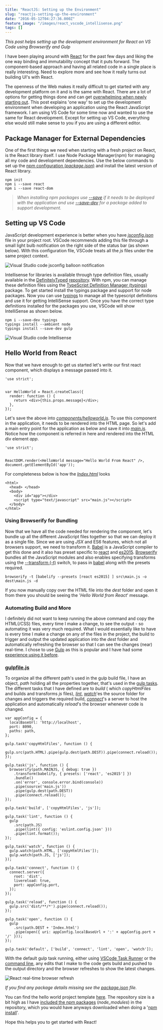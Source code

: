 ```yaml
---
title: "ReactJS: Setting up the Environment"
slug: "reactjs-setting-up-the-environment"
date: "2016-05-12T04:27:36.000Z"
feature_image: "/images/react_vscode_intellisense.png"
tags: []
---
```


_This post helps setting up the development environment for React on VS Code using Browserify and Gulp_

I have been playing around with [React](https://facebook.github.io/react/) for the past few days and liking the one way binding and immutability concept that it puts forward. The component-based approach and having all related code in a single place is really interesting. Need to explore more and see how it really turns out building UI's with React.

The openness of the Web makes it really difficult to get started with any development platform on it and is the same with React. There are a lot of options for getting things done and can get [overwhelming when newly starting out](https://en.wikipedia.org/wiki/Decision_fatigue). This post explains 'one way' to set up the development environment when developing an application using the React JavaScript framework. I am using VS Code for some time now and wanted to use the same for React development. Except for setting up VS Code, everything else would still make sense to you if you are using a different editor.

Package Manager for External Dependencies
-----------------------------------------

One of the first things we need when starting with a fresh project on React, is the React library itself. I use Node Package Manager(npm) for managing all my code and development dependencies. Use the below commands to set up the [npm configuration (_package.json_)](https://docs.npmjs.com/cli/init) and install the latest version of React library.

    npm init
    npm i --save react
    npm i --save react-dom
    

> _When installing npm packages use [\--save](https://docs.npmjs.com/files/package.json#dependencies) if it needs to be deployed with the application and use [\--save-dev](https://docs.npmjs.com/files/package.json#devdependencies) for a package added to support development._

Setting up VS Code
------------------

JavaScript development experience is better when you have _[jsconfig.json](https://code.visualstudio.com/Docs/languages/javascript)_ file in your project root. VSCode recommends adding this file through a small light bulb notification on the right side of the status bar (as shown below). With this configuration file, VSCode treats all the _js_ files under the same project context.

![Visual Studio code jsconfig balloon notification](/images/vscode_jsconfig_balloon.png)

Intellisense for libraries is available through type definition files, usually available in the [DefinitelyTyped](http://definitelytyped.org/) [repository](https://github.com/DefinitelyTyped/DefinitelyTyped). With npm, you can manage these definition files using the [TypeScript Definition Manager (typings)](https://github.com/typings/typings) package. To get started install the typings package and support for node packages. Now you can use [typings](https://github.com/typings/typings/blob/master/docs/commands.md) to manage all the typescript definitions and use it for getting IntelliSense support. Once you have the correct type definitions installed for the packages you use, VSCode will show IntelliSense as shown below.

    npm i --save-dev typings
    typings install --ambient node
    typings install --save-dev gulp
    

![Visual Studio code Intellisense](/images/react_vscode_intellisense.png)

Hello World from React
----------------------

Now that we have enough to get us started let's write our first react component, which displays a message passed into it.

    'use strict';
    
    
    var HelloWorld = React.createClass({
      render: function () {
        return <div>{this.props.message}</div>;
      },
    });
    
    

Let's save the above into _[components/helloworld.js](https://github.com/rahulpnath/Blog/blob/master/React_Template/src/components/helloworld.js)_. To use this component in the application, it needs to be rendered into the HTML page. So let's add a main entry point for the application as below and save it into _[main.js](https://github.com/rahulpnath/Blog/blob/master/React_Template/src/main.js)_. Notice how the component is referred in here and rendered into the HTML div element _app_.

    'use strict';
    
    
    ReactDOM.render(<HelloWorld message="Hello World From React" />, document.getElementById('app'));
    

For completeness below is how the _[Index.html](https://github.com/rahulpnath/Blog/blob/master/React_Template/src/Index.html)_ looks

    <html>
      <head> </head>
      <body>
        <div id="app"></div>
        <script type="text/javascript" src="main.js"></script>
      </body>
    </html>
    

### Using Browserify for Bundling

Now that we have all the code needed for rendering the component, let's bundle up all the different JavaScript files together so that we can deploy it as a single file. Since we are using _JSX_ and ES6 features, which not all browsers support, we need to transform it. [Babel](https://babeljs.io/) is a JavaScript compiler to get this done and it also has preset specific to [react](https://babeljs.io/docs/plugins/preset-react/) and [es2015](https://babeljs.io/docs/plugins/preset-es2015/). [Browserify](http://browserify.org) bundles all the JavaScript modules and also enables specifying transforms using the [\--transform (-t)](https://github.com/substack/node-browserify#usage) switch, to pass in [babel](https://github.com/babel/babelify) along with the presets required.

    browserify -t [babelify --presets [react es2015] ] src\main.js -o dest\main.js -d
    

If you now manually copy over the HTML file into the _dest_ folder and open it from there you should be seeing the '_Hello World from React_' message.

### Automating Build and More

I definitely did not want to keep running the above command and copy the HTML(/CSS) files, every time I make a change, to see the output - so automating it was very much required. What I would essentially like to have is every time I make a change on any of the files in the project, the build to trigger and output the updated application into the _dest_ folder and automatically refreshing the browser so that I can see the changes (near) real-time. I chose to use [Gulp](http://gulpjs.com/) as this is popular and I have had some [experience using it before](__GHOST_URL__/blog/organizing-tests-into-test-suites-for-visual-studio/).

### **[gulpfile.js](https://github.com/rahulpnath/Blog/blob/master/React_Template/gulpfile.js)**

To organize all the different path's used in the gulp build file, I have an object, _path_ holding all the properties together, that's used in the [gulp tasks](https://github.com/gulpjs/gulp/blob/master/docs/API.md#gulptaskname--deps-fn). The different tasks that I have defined are to _build_ ( which _copyHtmlFiles_ and builds and transforms _js_ files), _[lint](https://github.com/adametry/gulp-eslint)_, _[watch](https://github.com/gulpjs/gulp/blob/master/docs/API.md#gulpwatchglob--opts-tasks-or-gulpwatchglob--opts-cb)_'es the source folder for changes and triggers the required build, _[connect](https://www.npmjs.com/package/gulp-connect)_'s a server to host the application and automatically _reload_'s the browser whenever code is changed.

    var appConfig = {
      localBaseUrl: 'http://localhost',
      port: 8090,
      paths: path,
    };
    
    gulp.task('copyHtmlFiles', function () {
      gulp.src(path.HTML).pipe(gulp.dest(path.DEST)).pipe(connect.reload());
    });
    
    gulp.task('js', function () {
      browserify(path.MAINJS, { debug: true })
        .transform(babelify, { presets: ['react', 'es2015'] })
        .bundle()
        .on('error', console.error.bind(console))
        .pipe(source('main.js'))
        .pipe(gulp.dest(path.DEST))
        .pipe(connect.reload());
    });
    
    gulp.task('build', ['copyHtmlFiles', 'js']);
    
    gulp.task('lint', function () {
      gulp
        .src(path.JS)
        .pipe(lint({ config: 'eslint.config.json' }))
        .pipe(lint.format());
    });
    
    gulp.task('watch', function () {
      gulp.watch(path.HTML, ['copyHtmlFiles']);
      gulp.watch(path.JS, ['js']);
    });
    
    gulp.task('connect', function () {
      connect.server({
        root: 'dist',
        livereload: true,
        port: appConfig.port,
      });
    });
    
    gulp.task('reload', function () {
      gulp.src('dist/**/*').pipe(connect.reload());
    });
    
    gulp.task('open', function () {
      gulp
        .src(path.DEST + 'Index.html')
        .pipe(open({ uri: appConfig.localBaseUrl + ':' + appConfig.port + '/' }));
    });
    
    gulp.task('default', ['build', 'connect', 'lint', 'open', 'watch']);
    

With the default gulp task running, either using [VSCode Task Runner](https://code.visualstudio.com/Docs/editor/tasks) or the [command line](https://github.com/gulpjs/gulp/blob/master/docs/getting-started.md#4-run-gulp), any edits that I make to the code gets build and pushed to the output directory and the browser refreshes to show the latest changes.

![React real-time browser refresh](/images/react_realtime_edits.gif)

_If you find any package details missing see the [package.json](https://github.com/rahulpnath/Blog/blob/master/React_Template/package.json) file._

You can find the hello world project template [here](https://github.com/rahulpnath/Blog/tree/master/React_Template). The repository size is a bit high as I have [included the npm packages](__GHOST_URL__/blog/checking-in-package-dependencies-into-source-control/) (_node\_modules_) in the repository, which you would have anyways downloaded when doing a '[npm install](https://docs.npmjs.com/cli/install)'.

Hope this helps you to get started with React!
